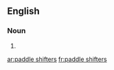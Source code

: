 ==English==

===Noun===
{{head|en|noun plural form|head=[[paddle]] [[shifter]]s}}

# {{plural of|paddle shifter|lang=en}}

[[ar:paddle shifters]]
[[fr:paddle shifters]]